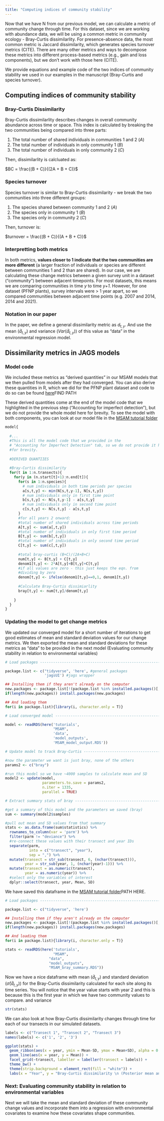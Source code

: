 ```yaml
---
title: "Computing indices of community stability"
---
```


Now that we have N from our previous model, we can calculate a metric of community change through time. For this dataset, since we are working with abundance data, we will be using a common metric in community ecology - Bray-Curtis dissimilarlity. For presence-absence data, the most common metric is Jaccard dissimilarity, which generates species turnover metrics (CITE). There are many other metrics and ways to decompose these metrics into different process-based metrics (e.g., gain and loss components), but we don't work with those here (CITE).

We provide equations and example code of the two indices of community stability we used in our examples in the manuscript (Bray-Curtis and species turnover).

## Computing indices of community stability

### Bray-Curtis Dissimilarity

Bray-Curtis dissimilarlity describes changes in overall community abundance across time or space. This index is calculated by breaking the two communities being compared into three parts:

1.  The total number of shared individuals in communities 1 and 2 (*A*)
2.  The total number of individuals in only community 1 (*B*)
3.  The total number of individuals in only community 2 (*C*)

Then, dissimilarlity is calcluated as:

$BC = \frac{(B + C)}{(2A + B + C)}$

### Species turnover

Species turnover is similar to Bray-Curtis dissimilarity - we break the two communities into three different groups:

1.  The species shared between community 1 and 2 (*A*)
2.  The species only in community 1 (*B*)
3.  The species only in community 2 (*C*)

Then, turnover is:

$turnover = \frac{(B + C)}{(A + B + C)}$

### Interpretting both metrics

In both metrics, **values closer to 1 indicate that the two communities are more different** (a larger fraction of individuals or species are different between communities 1 and 2 than are shared). In our case, we are calculating these change metrics between a given survey unit in a dataset ("community") between adjacent timepoints. For most datasets, this means we are comparing communities in time *y* to time *y+1*. However, for one dataset (PFNP plants), survey intervals were \> 1 year apart, so we compared communities between adjacent time points (e.g. 2007 and 2014, 2014 and 2021).

### Notation in our paper

In the paper, we define a general dissimilarity metric as $d_{t,y}$. And use the mean ($\bar{d}_{t,y}$) and variance ($Var(\bar{d}_{t,y})$) of this value as "data" in the environmental regression model.

## Dissimilarity metrics in JAGS models

### Model code

We included these metrics as "derived quantities" in our MSAM models that we then pulled from models after they had converged. You can also derive these quantities in R, which we did for the PFNP plant dataset and code to do so can be found [here]()FIND PATH

These derived quantities come at the end of the model code that we highlighted in the previous step ("Accounting for imperfect detection"), but we do not provide the whole model here for brevity. To see the model with both components, you can look at our model file in the [MSAM tutorial folder]()

```r
model{
  
  #...
  #This is all the model code that we provided in the 
  # "Accounting for Imperfect Detection" tab, so we do not provide it here, 
  #for brevity.
  
  #DERIVED QUANTIIES
  
  #Bray-Curtis dissimilarity
  for(t in 1:n.transects){
    for(y in (n.start[t]+1):n.end[t]){
      for(s in 1:n.species){
        # num individuals in both time periods per species
        a[s,t,y] <- min(N[s,t,y-1], N[s,t,y])
        # num individuals only in first time point
        b[s,t,y] <- N[s,t,y-1] - a[s,t,y]
        # num individuals only in second time point
        c[s,t,y] <- N[s,t,y] - a[s,t,y]
      }
      #for all years 2 onward:
      #total number of shared individuals across time periods
      A[t,y] <- sum(a[,t,y])
      #total number of individuals in only first time period
      B[t,y] <- sum(b[,t,y])
      #total number of individuals in only second time period
      C[t,y] <- sum(c[,t,y])
      
      #total bray-curtis (B+C)/(2A+B+C)
      num[t,y] <- B[t,y] + C[t,y]
      denom1[t,y] <- 2*A[t,y]+B[t,y]+C[t,y]
      #if all values are zero - this just keeps the eqn. from
      #dividing by zero
      denom[t,y] <- ifelse(denom1[t,y]==0,1, denom1[t,y])
      
      #Calculate Bray-Curtis dissimiarlity
      bray[t,y] <- num[t,y]/denom[t,y]
      
    }
  }
}
```

### Updating the model to get change metrics

We updated our converged model for a short number of iterations to get good estimates of mean and standard deviation values for our change metrics. We then exported the mean and standard deviations for these metrics as "data" to be provided in the next model (Evaluating community stability in relation to environmental variables)

```r

# Load packages -----------------------------------------------------------

package.list <- c("tidyverse", 'here', #general packages
                  'jagsUI') #jags wrapper

## Installing them if they aren't already on the computer
new.packages <- package.list[!(package.list %in% installed.packages()[,"Package"])]
if(length(new.packages)) install.packages(new.packages)

## And loading them
for(i in package.list){library(i, character.only = T)}

# Load converged model -----------------------------------------------------------

model <- readRDS(here('tutorials',
                      "MSAM",
                      'data',
                      'model_outputs',
                      'MSAM_model_output.RDS'))

# Update model to track Bray-Curtis ------------------------------------------------

#now the parameter we want is just bray, none of the others
params2 <- c("bray")

#run this model so we have ~4000 samples to calculate mean and SD
model2 <- update(model,
                 parameters.to.save = params2,
                 n.iter = 1335,
                 parallel = TRUE)

# Extract summary stats of bray ------------------------------------------------

#get a summary of this model and the parameters we saved (bray)
sum <- summary(model2$samples)

#pull out mean and SD values from that summary
stats <- as.data.frame(sum$statistics) %>%
  rownames_to_column(var = 'parm') %>%
  filter(parm != "deviance") %>%
  #re-connect these values with their transect and year IDs
  separate(parm, 
           into = c("transect", "year"),
           sep = ",") %>%
  mutate(transect = str_sub(transect, 6, (nchar(transect))),
         year = str_sub(year, 1, (nchar(year)-1))) %>%
  mutate(transect = as.numeric(transect),
         year = as.numeric(year)) %>%
  #select only the variables of interest
  dplyr::select(transect, year, Mean, SD)

```

We have saved this dataframe in the [MSAM tutorial folder]()PATH HERE.

```r
# Load packages -----------------------------------------------------------

package.list <- c("tidyverse", 'here')

## Installing them if they aren't already on the computer
new.packages <- package.list[!(package.list %in% installed.packages()[,"Package"])]
if(length(new.packages)) install.packages(new.packages)

## And loading them
for(i in package.list){library(i, character.only = T)}

stats <- readRDS(here('tutorials',
                      "MSAM",
                    "data",
                    "model_outputs",
                    "MSAM_bray_summary.RDS"))
```

Now we have a nice dataframe with mean ($\bar{d}_{t,y}$) and standard deviation ($\hat{\sigma}(\bar{d}_{t,y})$) for the Bray-Curtis dissimilarity calculated for each site along its time series. You will notice that the year value starts with year 2 and this is because this is the first year in which we have two community values to compare.  and variance 

```r
str(stats)
```

We can also look at how Bray-Curtis dissimilarity changes through time for each of our transects in our simulated datasets.

```r
labels <- c("Transect 1", "Transect 2", "Transect 3")
names(labels) <- c('1', '2', '3')

ggplot(stats) +
  geom_ribbon(aes(x = year, ymin = Mean-SD, ymax = Mean+SD), alpha = 0.6) +
  geom_line(aes(x = year, y = Mean)) +
  facet_grid(~transect, labeller = labeller(transect = labels)) +
  theme_bw() +
  theme(strip.background = element_rect(fill = "white")) +
  labs(x = "Year", y = "Bray-Curtis dissimilarity \n (Posterior mean and SD)")
```

### Next: Evaluating community stability in relation to environmental variables

Next we will take the mean and standard deviation of these community change values and incorporate them into a regression with environmental covariates to examine how these covariates shape communities.
